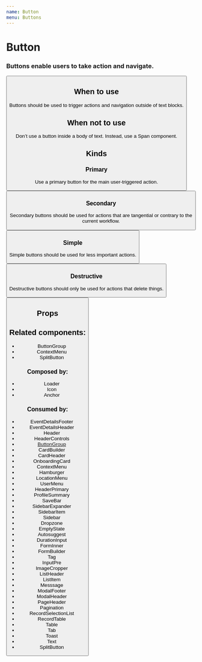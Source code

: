 ```yaml
---
name: Button
menu: Buttons
---
```



# Button

### Buttons enable users to take action and navigate.

<Playground>
	<Button kind="primary" text="Click me" />
</Playground>

## When to use

Buttons should be used to trigger actions and navigation outside of text blocks.

## When not to use

Don’t use a button inside a body of text. Instead, use a Span component.

## Kinds

### Primary

Use a primary button for the main user-triggered action.

<Playground>
	<Button kind="primary" text="Click me" />
</Playground>

### Secondary

Secondary buttons should be used for actions that are tangential or contrary to the current workflow.

<Playground>
	<Button kind="secondary" text="Click me" />
</Playground>

### Simple

Simple buttons should be used for less important actions.

<Playground>
	<Button kind="simple" text="Click me" />
</Playground>

### Destructive

Destructive buttons should only be used for actions that delete things.

<Playground>
	<Button kind="caution" text="Click me" />
</Playground>

## Props

<Props of={Button} />

## Related components:

- ButtonGroup
- ContextMenu
- SplitButton

### Composed by:

- Loader
- Icon
- Anchor

### Consumed by:

- EventDetailsFooter
- EventDetailsHeader
- Header
- HeaderControls
- [ButtonGroup](/src-components-button-group-button-group)
- CardBuilder
- CardHeader
- OnboardingCard
- ContextMenu
- Hamburger
- LocationMenu
- UserMenu
- HeaderPrimary
- ProfileSummary
- SaveBar
- SidebarExpander
- SidebarItem
- Sidebar
- Dropzone
- EmptyState
- Autosuggest
- DurationInput
- FormInner
- FormBuilder
- Tag
- InputPre
- ImageCropper
- ListHeader
- ListItem
- Messsage
- ModalFooter
- ModalHeader
- PageHeader
- Pagination
- RecordSelectionList
- RecordTable
- Table
- Tab
- Toast
- Text
- SplitButton
